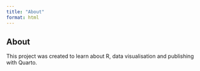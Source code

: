 ```yaml
---
title: "About"
format: html
---
```


## About

This project was created to learn about R, data visualisation and publishing with Quarto.
